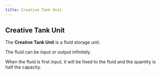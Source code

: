 ```yaml
---
title: Creative Tank Unit
---
```


<ItemImage file="creative_tank_unit" alt="Creative Tank Unit" size="200" />

## Creative Tank Unit

The **Creative Tank Unit** is a fluid storage unit.

The fluid can be input or output infinitely.

When the fluid is first input, it will be fixed to the fluid and the quantity is half the capacity.
